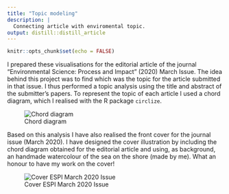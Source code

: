 ```yaml
---
title: "Topic modeling"
description: |
  Connecting article with enviromental topic.
output: distill::distill_article
---
```


```r
knitr::opts_chunk$set(echo = FALSE)
```

I prepared these visualisations for the editorial article of the journal "Environmental Science: Process and Impact" (2020) March Issue. The idea behind this project was to find which was the topic for the article submitted in that issue. I thus performed a topic analysis using the title and abstract of the submitter's papers. To represent the topic of each article I used a chord diagram, which I realised with the R package `circlize`.

![Chord diagram](img/chord_diagram_topic_final.png)

Based on this analysis I have also realised the front cover for the journal issue (March 2020). I have designed the cover illustration by including the chord diagram obtained for the editorial article and using, as background, an handmade watercolour of the sea on the shore (made by me). What an honour to have my work on the cover!

![Cover ESPI March 2020 Issue](img/cover.png)




